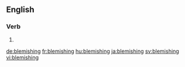 ==English==

===Verb===
{{head|en|present participle}}

# {{present participle of|blemish|lang=en}}

[[de:blemishing]]
[[fr:blemishing]]
[[hu:blemishing]]
[[ja:blemishing]]
[[sv:blemishing]]
[[vi:blemishing]]